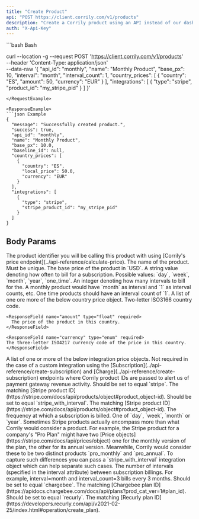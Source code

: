 ```yaml
---
title: "Create Product"
api: "POST https://client.corrily.com/v1/products"
description: "Create a Corrily product using an API instead of our dashboard."
auth: "X-Api-Key"
---
```


<RequestExample>
```bash Bash

curl --location -g --request POST 'https://client.corrily.com/v1/products' \
--header 'Content-Type: application/json' \
--data-raw '{
"api_id": "monthly",
"name": "Monthly Product",
"base_px": 10,
"interval": "month",
"interval_count": 1,
"country_prices": [
{
"country": "ES",
"amount": 50,
"currency": "EUR"
}
],
"integrations": [
{
"type": "stripe",
"product_id": "my_stripe_pid"
}
]
}'

````
</RequestExample>

<ResponseExample>
```json Example
{
  "message": "Successfully created product.",
  "success": true,
  "api_id": "monthly",
  "name": "Monthly Product",
  "base_px": 10.0,
  "baseline_id": null,
  "country_prices": [
    {
      "country": "ES",
      "local_price": 50.0,
      "currency": "EUR"
    }
  ],
  "integrations": [
    {
      "type": "stripe",
      "stripe_product_id": "my_stripe_pid"
    }
  ]
}
````

</ResponseExample>

## Body Params

<ParamField body="api_id" type="string" required>
  The product identifier you will be calling this product with using [Corrily's
  price endpoint](../api-reference/calculate-price).
</ParamField>

<ParamField body="name" type="string" required>
  The name of the product. Must be unique.
</ParamField>

<ParamField body="base_px" type="float" required>
  The base price of the product in `USD`.
</ParamField>

<ParamField body="interval" type="string" required>
  A string value denoting how often to bill for a subscription. Possible values:
  `day`, `week`, `month`, `year`, `one_time`.
</ParamField>

<ParamField body="interval_count" type="integer" required>
  An integer denoting how many intervals to bill for the. A monthly product
  would have `month` as interval and `1` as interval counts, etc. One time
  products should have an interval count of `1`.
</ParamField>

<ParamField body="country_prices" type="[object]">
A list of one ore more of the below country price object.
  <Expandable title="<country_price>">
    <ResponseField name="country" type="enum" required>
    Two-letter ISO3166 country code.
    </ResponseField>

    <ResponseField name="amount" type="float" required>
      The price of the product in this country.
    </ResponseField>

    <ResponseField name="currency" type="enum" required>
    The three-letter ISO4217 currency code of the price in this country.
    </ResponseField>

  </Expandable>
</ParamField>

<ParamField body="integrations" type="[object]">
A list of one or more of the below integration price objects. Not required in the case of a custom integration using the
[Subscription](../api-reference/create-subscription) and
[Charge](../api-reference/create-subscription) endpoints where Corrily product IDs are passed to alert us of
payment gateway revenue activity.
<Expandable title="<stripe>">
  <ResponseField name="type" type="string" required>
    Should be set to equal `stripe`.
  </ResponseField>
  <ResponseField name="stripe_product_id" type="string" required>
  The matching [Stripe product ID](https://stripe.com/docs/api/products/object#product_object-id).
  </ResponseField>
</Expandable>

<Expandable title="<stripe_with_interval>">
  <ResponseField name="type" type="stripe_with_interval" required>
    Should be set to equal `stripe_with_interval`.
  </ResponseField>
  <ResponseField name="stripe_product_id" type="string" required>
    The matching [Stripe product
    ID](https://stripe.com/docs/api/products/object#product_object-id).
  </ResponseField>
  <ResponseField name="interval" type="enum" required>
    The frequency at which a subscription is billed. One of `day`, `week`,
    `month` or `year`. Sometimes Stripe products actually encompass more than
    what Corrily would consider a product. For example, the Stripe product for a
    company's "Pro Plan" might have two [Price
    objects](https://stripe.com/docs/api/prices/object) one for the monthly
    version of the plan, the other for its annual version. Meanwhile, Corrily
    would consider these to be two distinct products `pro_monthly` and
    `pro_annual`. To capture such differences you can pass a
    `stripe_with_interval` integration object which can help separate such
    cases.
  </ResponseField>
  <ResponseField name="interval_count" type="integer" required>
    The number of intervals (specified in the interval attribute) between
    subscription billings. For example, interval=month and interval_count=3
    bills every 3 months.
  </ResponseField>
</Expandable>

<Expandable title="<chargebee>">
  <ResponseField name="type" type="string" required>
    Should be set to equal `chargebee`.
  </ResponseField>
  <ResponseField name="chargebee_plan_id" type="string" required>
    The matching [Chargebee plan
    ID](https://apidocs.chargebee.com/docs/api/plans?prod_cat_ver=1#plan_id).
  </ResponseField>
</Expandable>

<Expandable title="<recurly>">
  <ResponseField name="type" type="string" required>
    Should be set to equal `recurly`.
  </ResponseField>
  <ResponseField name="chargebee_plan_id" type="string" required>
    The matching [Recurly plan
    ID](https://developers.recurly.com/api/v2021-02-25/index.html#operation/create_plan).
  </ResponseField>
</Expandable>

</ParamField>
